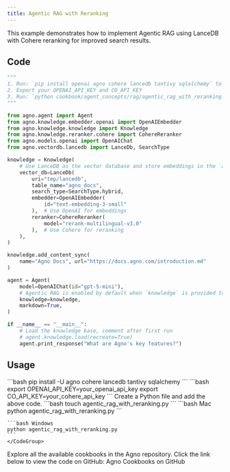 ```yaml
---
title: Agentic RAG with Reranking
---
```


This example demonstrates how to implement Agentic RAG using LanceDB with Cohere reranking for improved search results.

## Code

```python agentic_rag_with_reranking.py
"""
1. Run: `pip install openai agno cohere lancedb tantivy sqlalchemy` to install the dependencies
2. Export your OPENAI_API_KEY and CO_API_KEY
3. Run: `python cookbook/agent_concepts/rag/agentic_rag_with_reranking.py` to run the agent
"""

from agno.agent import Agent
from agno.knowledge.embedder.openai import OpenAIEmbedder
from agno.knowledge.knowledge import Knowledge
from agno.knowledge.reranker.cohere import CohereReranker
from agno.models.openai import OpenAIChat
from agno.vectordb.lancedb import LanceDb, SearchType

knowledge = Knowledge(
    # Use LanceDB as the vector database and store embeddings in the `agno_docs` table
    vector_db=LanceDb(
        uri="tmp/lancedb",
        table_name="agno_docs",
        search_type=SearchType.hybrid,
        embedder=OpenAIEmbedder(
            id="text-embedding-3-small"
        ),  # Use OpenAI for embeddings
        reranker=CohereReranker(
            model="rerank-multilingual-v3.0"
        ),  # Use Cohere for reranking
    ),
)

knowledge.add_content_sync(
    name="Agno Docs", url="https://docs.agno.com/introduction.md"
)

agent = Agent(
    model=OpenAIChat(id="gpt-5-mini"),
    # Agentic RAG is enabled by default when `knowledge` is provided to the Agent.
    knowledge=knowledge,
    markdown=True,
)

if __name__ == "__main__":
    # Load the knowledge base, comment after first run
    # agent.knowledge.load(recreate=True)
    agent.print_response("What are Agno's key features?")
```

## Usage

<Steps>
  <Snippet file="create-venv-step.mdx" />

  <Step title="Install libraries">
    ```bash
    pip install -U agno cohere lancedb tantivy sqlalchemy
    ```
  </Step>

  <Step title="Set environment variables">
    ```bash
    export OPENAI_API_KEY=your_openai_api_key
    export CO_API_KEY=your_cohere_api_key
    ```
  </Step>


  <Step title="Create a Python file">
    Create a Python file and add the above code.
    ```bash
    touch agentic_rag_with_reranking.py
    ```
  </Step>

  <Step title="Run Agent">
    <CodeGroup>
    ```bash Mac
    python agentic_rag_with_reranking.py
    ```
    
    ```bash Windows  
    python agentic_rag_with_reranking.py
    ```
    </CodeGroup>
  </Step>

  <Step title="Find All Cookbooks">
  Explore all the available cookbooks in the Agno repository. Click the link below to view the code on GitHub:

  <Link href="https://github.com/agno-agi/agno/tree/main/cookbook" target="_blank">
    Agno Cookbooks on GitHub
  </Link>
</Step>
</Steps>